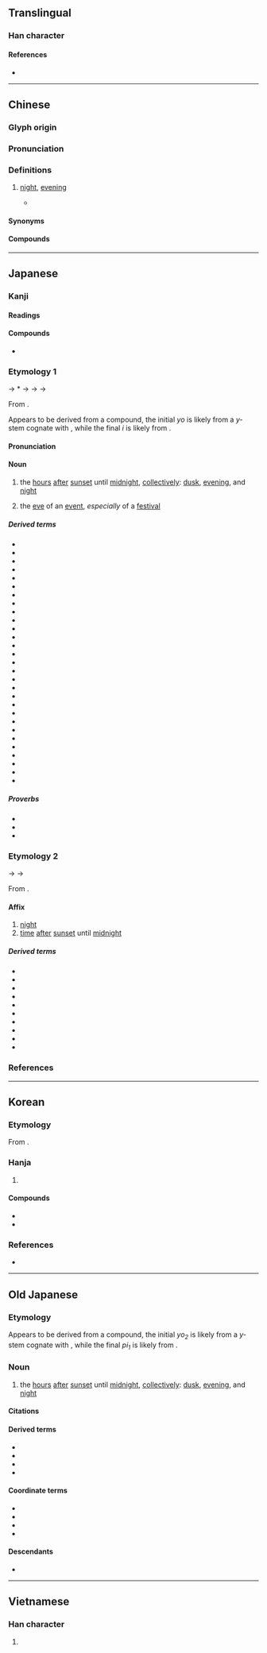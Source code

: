 {{character info}}
==Translingual==

===Han character===
{{stroke order|strokes=10}}
{{Han char|rn=40|rad=宀|as=07|sn=10|four=30227|canj=JFB|ids=⿱宀肖}}

====References====
* {{Han ref|kx=0286.150|dkj=07168|dj=0566.020|hdz=20932.020|uh=5BB5|ud=23477|bh=AE64|bd=44644}}

----

==Chinese==
{{zh-forms|s=宵|alt=霄}}

===Glyph origin===
{{Han etym}}

===Pronunciation===
{{zh-pron
|m=xiāo
|c=siu1
|h=pfs=sêu
|md=siĕu
|mn=siau
|mn-t=siou1/siao1
|mn-t_note=siou1 - Chaozhou; siao1 - Shantou, Jieyang, Chaoyang
|w=1xiau
|mc=y
|oc=y
|cat=n
}}

===Definitions===
{{zh-hanzi}}

# {{lb|zh|literary}} [[night]], [[evening]]
#* {{zh-x|寒 蟬 淒 切。對 長 亭 晚，驟 雨 初 歇。都門 帳 飲 無 緒，留戀 處、蘭 舟 催 發。執手 相 看 淚眼，竟 無語 凝噎。念 去 去、千里 煙 波，暮 靄 沉 沉 楚 天 闊。 多情 自古 傷 離別，更 那 堪、冷落 清 秋 節。 今宵 酒 醒 何處？楊柳 岸、曉 風 殘月。此 去 經 年，應 是 良辰 好 景 虛設。便 縱 有、千 種 風情，更 與 何人 說？||CL|ref=《雨霖鈴》 - 柳永 （宋朝)}}

====Synonyms====
{{zh-dial|晚上}}

====Compounds====
{{zh-der|中宵|宵夜|宵衣旰食|宵人|元宵節|宵旰圖治|宵柝|宵禁|宵衣|宵類|宵行|宵旰焦勞|宵旰憂勞|宵旰|宵征|宵小|宵分|宵錦|元宵|旰食宵衣|昃食宵衣|深宵|春宵|燈宵|搖元宵|春宵苦短|良宵|通宵|通宵達旦|良宵美景}}

{{zh-cat|Night|Times of day}}

----

==Japanese==

===Kanji===
{{ja-kanji|grade=c|rs=宀07}}

====Readings====
{{ja-readings
|goon=しょう<せう
|kanon=しょう<せう
|kun=よい-<よひ-
}}

====Compounds====
* {{ja-r|宵%衣%旰%食|しょう%い%かん%しょく}}

===Etymology 1===
{{ja-kanjitab|yomi=k|よい}}
{{IPAfont|⟨yo<sub>2</sub>pi<sub>1</sub>⟩}} → *{{IPAchar|/jəpʲi/}} → {{IPAchar|/joɸi/}} → {{IPAchar|/jowi/}} → {{IPAchar|/joi/}}

From {{inh|ja|ojp|sort=よい|-}}.

Appears to be derived from a compound, the initial ''yo'' is likely from a ''y-'' stem cognate with {{m|ja|夕|tr=yū||[[evening]]}}, while the final ''i'' is likely from {{m|ja|日|tr=hi||[[day]]}}. {{rfv-etym|ja|sort=よい}}

====Pronunciation====
{{ja-pron|よい|acc=0|acc_ref=DJR}}

====Noun====
{{ja-noun|よい|hhira=よひ}}

# the [[hour]]s [[after]] [[sunset]] until [[midnight]], [[collective]]ly: [[dusk]], [[evening]], and [[night]]
#: {{syn|ja|初夜|tr1=shoya|夜間|tr2=yakan|夜|tr3=yo, yoru}}
# the [[eve]] of an [[event]], ''especially'' of a [[festival]]

=====Derived terms=====
{{der-top4}}
* {{ja-r|宵%宵|よい%よい}}
* {{ja-r|宵%暁|よい%あかつき}}
* {{ja-r|宵%居|よい%い}}
* {{ja-r|宵%戎|よい%えびす}}
* {{ja-r|宵%越し|よい%ごし}}
* {{ja-r|宵%庚%申|よい%こう%しん}}
* {{ja-r|宵%込め|よい%ごめ}}
* {{ja-r|宵%皐月|よい%ざつき}}
* {{ja-r|宵%涼み|よい%すずみ}}
* {{ja-r|宵%節%供|よい%ぜっ%く}}
* {{ja-r|宵%立ち|よい%だち}}
* {{ja-r|宵%月|よい%づき}}
* {{ja-r|宵%月%夜|よい%づき%よ}}
* {{ja-r|宵%鳴き|よい%なき}}
* {{ja-r|宵%覗き|よい%のぞき}}
* {{ja-r|宵の年|よい の とし}}
* {{ja-r|宵の春|よい の はる}}
* {{ja-r|宵の間|よい の ま}}
* {{ja-r|宵の明%星|よい の みょう%じょう}}
* {{ja-r|宵は待ち|^よい は ^まち}}
* {{ja-r|宵っ張り|よいっぱり}}
* {{ja-r|宵%番|よい%ばん}}
* {{ja-r|宵%待ち|よい%まち}}
* {{ja-r|宵%惑い|よい%まどい}}
* {{ja-r|宵%闇|よい%やみ}}
* {{ja-r|宵の内|よい の うち}}
* {{ja-r|宵の口|よい の くち}}
* {{ja-r|今宵|こよい}}
* {{ja-r|待%宵|まつ%よい}}
{{der-bottom}}

=====Proverbs=====
* {{ja-r|朝 題%目 に 宵 念%仏|あさ だい%もく に よい ねん%ぶつ}}
* {{ja-r|旨い物は宵に食え|うまい もの は よい に くえ}}
* {{ja-r|名のない星は宵から出る|な の ない ほし は よい から でる}}

===Etymology 2===
{{ja-kanjitab|yomi=o|しょう}}
{{IPAchar|/seu/}} → {{IPAchar|/ɕeu/}} → {{IPAchar|/ɕoː/}}

From {{der|ja|ltc|sort=しよう|-}} {{ltc-l|宵}}.

====Affix====
{{ja-pos|affix|しょう|hhira=せう}}

# [[night]]
# [[time]] [[after]] [[sunset]] until [[midnight]]

=====Derived terms=====
{{der-top3}}
* {{ja-r|一%宵|いっ%しょう}}
* {{ja-r|昨%宵|さく%しょう}}
* {{ja-r|秋%宵|しゅう%しょう}}
* {{ja-r|終%宵|しゅう%しょう}}
* {{ja-r|春%宵|しゅん%しょう}}
* {{ja-r|清%宵|せい%しょう}}
* {{ja-r|中%宵|ちゅう%しょう}}
* {{ja-r|徹%宵|てっ%しょう}}
* {{ja-r|半%宵|はん%しょう}}
* {{ja-r|良%宵|りょう%しょう}}
{{der-bottom}}

===References===
<references/>

----

==Korean==

===Etymology===
From {{der|ko|ltc|-}} {{ltc-l|宵|id=1}}. {{hanja-hunmong|쇼|syo|天文#상02A}}

===Hanja===
{{ko-hanja-search}}
{{ko-hanja|밤|소}}

# {{hanja form of|소|[[night]]}}

====Compounds====
{{der-top|Compounds}}
* {{ko-l|소인|宵人}}
* {{ko-l|소행|宵行}}
{{der-bottom}}

===References===
* {{R:hanjadoc|2552}}

----

==Old Japanese==

===Etymology===
Appears to be derived from a compound, the initial ''yo<sub>2</sub>'' is likely from a ''y-'' stem cognate with {{m|ojp|夕|tr=yupu||[[evening]]}}, while the final ''pi<sub>1</sub>'' is likely from {{m|ojp|日|tr=pi<sub>1</sub>||[[day]]}}. {{rfv-etym|ojp|sort=よひ}}

===Noun===
{{head|ojp|noun|tr=yo<sub>2</sub>pi<sub>1</sub>|kana|よひ|sort=よひ}}

# the [[hour]]s [[after]] [[sunset]] until [[midnight]], [[collective]]ly: [[dusk]], [[evening]], and [[night]]

====Citations====
{{seeCites|ojp}}

====Derived terms====
* {{m|ojp|宵宵|tr=yo<sub>2</sub>pi<sub>1</sub>yo<sub>2</sub>pi<sub>1</sub>}}
* {{m|ojp|朝宵|tr=asayo<sub>2</sub>pi<sub>1</sub>}}
* {{m|ojp|七日の宵|tr=nanuka no<sub>2</sub> yo<sub>2</sub>pi<sub>1</sub>}}
* {{m|ojp|今宵|tr=ko<sub>2</sub>yo<sub>2</sub>pi<sub>1</sub>}}

====Coordinate terms====
* {{m|ojp|夕へ|tr=yupupe<sub>1</sub>||[[twilight]]}}
* {{m|ojp|夜中|tr=yo<sub>1</sub>naka||[[midnight]]}}
* {{m|ojp|曉|tr=akato<sub>2</sub>ki<sub>1</sub>||[[dawn]]}}
* {{m|ojp|朝#Etymology 2|朝|tr=asita|[[next]] [[morning]]}}

====Descendants====
* {{desc|ja|宵|tr=yoi}}

----

==Vietnamese==

===Han character===
{{vi-readings|reading=tiêu|rs=宀07}}

# {{rfdef|vi|sort=宀07}}